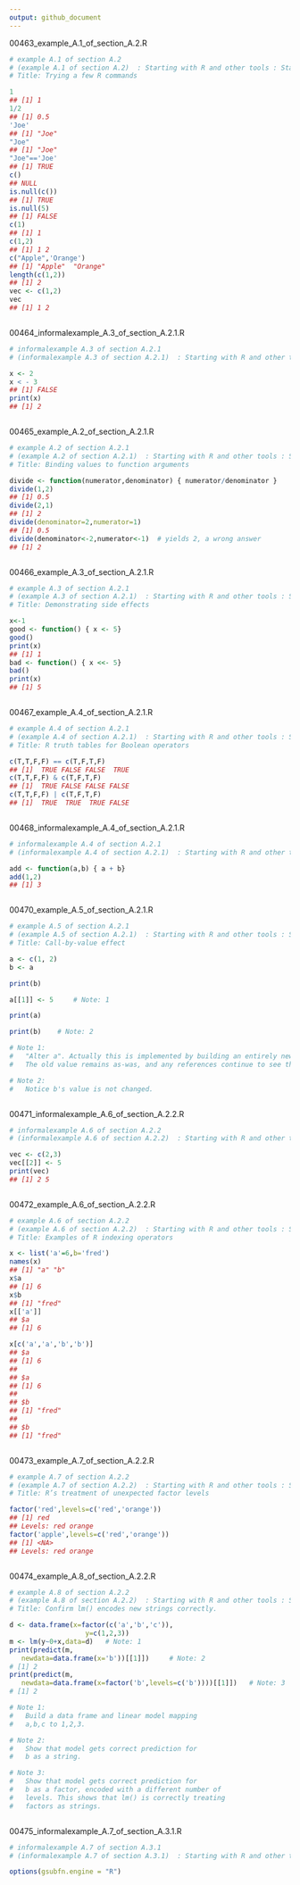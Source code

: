 ```yaml
---
output: github_document
---
```




00463_example_A.1_of_section_A.2.R


```r
# example A.1 of section A.2 
# (example A.1 of section A.2)  : Starting with R and other tools : Starting with R 
# Title: Trying a few R commands 

1
## [1] 1
1/2
## [1] 0.5
'Joe'
## [1] "Joe"
"Joe"
## [1] "Joe"
"Joe"=='Joe'
## [1] TRUE
c()
## NULL
is.null(c())
## [1] TRUE
is.null(5)
## [1] FALSE
c(1)
## [1] 1
c(1,2)
## [1] 1 2
c("Apple",'Orange')
## [1] "Apple"  "Orange"
length(c(1,2))
## [1] 2
vec <- c(1,2)
vec
## [1] 1 2



```




00464_informalexample_A.3_of_section_A.2.1.R


```r
# informalexample A.3 of section A.2.1 
# (informalexample A.3 of section A.2.1)  : Starting with R and other tools : Starting with R : Primary features of R 

x <- 2
x < - 3
## [1] FALSE
print(x)
## [1] 2



```




00465_example_A.2_of_section_A.2.1.R


```r
# example A.2 of section A.2.1 
# (example A.2 of section A.2.1)  : Starting with R and other tools : Starting with R : Primary features of R 
# Title: Binding values to function arguments 

divide <- function(numerator,denominator) { numerator/denominator }
divide(1,2)
## [1] 0.5
divide(2,1)
## [1] 2
divide(denominator=2,numerator=1)
## [1] 0.5
divide(denominator<-2,numerator<-1)  # yields 2, a wrong answer
## [1] 2



```




00466_example_A.3_of_section_A.2.1.R


```r
# example A.3 of section A.2.1 
# (example A.3 of section A.2.1)  : Starting with R and other tools : Starting with R : Primary features of R 
# Title: Demonstrating side effects 

x<-1
good <- function() { x <- 5}
good()
print(x)
## [1] 1
bad <- function() { x <<- 5}
bad()
print(x)
## [1] 5



```




00467_example_A.4_of_section_A.2.1.R


```r
# example A.4 of section A.2.1 
# (example A.4 of section A.2.1)  : Starting with R and other tools : Starting with R : Primary features of R 
# Title: R truth tables for Boolean operators 

c(T,T,F,F) == c(T,F,T,F)
## [1]  TRUE FALSE FALSE  TRUE
c(T,T,F,F) & c(T,F,T,F)
## [1]  TRUE FALSE FALSE FALSE
c(T,T,F,F) | c(T,F,T,F)
## [1]  TRUE  TRUE  TRUE FALSE



```




00468_informalexample_A.4_of_section_A.2.1.R


```r
# informalexample A.4 of section A.2.1 
# (informalexample A.4 of section A.2.1)  : Starting with R and other tools : Starting with R : Primary features of R 

add <- function(a,b) { a + b}
add(1,2)
## [1] 3



```




00470_example_A.5_of_section_A.2.1.R


```r
# example A.5 of section A.2.1 
# (example A.5 of section A.2.1)  : Starting with R and other tools : Starting with R : Primary features of R 
# Title: Call-by-value effect 

a <- c(1, 2)
b <- a

print(b)

a[[1]] <- 5 	# Note: 1 

print(a)

print(b) 	# Note: 2

# Note 1: 
#   "Alter a". Actually this is implemented by building an entirely new vector and re-assining a to refer to this new vector. 
#   The old value remains as-was, and any references continue to see the old unaltered value. 

# Note 2: 
#   Notice b's value is not changed. 



```




00471_informalexample_A.6_of_section_A.2.2.R


```r
# informalexample A.6 of section A.2.2 
# (informalexample A.6 of section A.2.2)  : Starting with R and other tools : Starting with R : Primary R data types 

vec <- c(2,3)
vec[[2]] <- 5
print(vec)
## [1] 2 5



```




00472_example_A.6_of_section_A.2.2.R


```r
# example A.6 of section A.2.2 
# (example A.6 of section A.2.2)  : Starting with R and other tools : Starting with R : Primary R data types 
# Title: Examples of R indexing operators 

x <- list('a'=6,b='fred')
names(x)
## [1] "a" "b"
x$a
## [1] 6
x$b
## [1] "fred"
x[['a']]
## $a
## [1] 6

x[c('a','a','b','b')]
## $a
## [1] 6
##
## $a
## [1] 6
##
## $b
## [1] "fred"
##
## $b
## [1] "fred"



```




00473_example_A.7_of_section_A.2.2.R


```r
# example A.7 of section A.2.2 
# (example A.7 of section A.2.2)  : Starting with R and other tools : Starting with R : Primary R data types 
# Title: R’s treatment of unexpected factor levels 

factor('red',levels=c('red','orange'))
## [1] red
## Levels: red orange
factor('apple',levels=c('red','orange'))
## [1] <NA>
## Levels: red orange



```




00474_example_A.8_of_section_A.2.2.R


```r
# example A.8 of section A.2.2 
# (example A.8 of section A.2.2)  : Starting with R and other tools : Starting with R : Primary R data types 
# Title: Confirm lm() encodes new strings correctly. 

d <- data.frame(x=factor(c('a','b','c')),
                   y=c(1,2,3))
m <- lm(y~0+x,data=d) 	# Note: 1 
print(predict(m,
   newdata=data.frame(x='b'))[[1]]) 	# Note: 2 
# [1] 2
print(predict(m,
   newdata=data.frame(x=factor('b',levels=c('b'))))[[1]]) 	# Note: 3 
# [1] 2

# Note 1: 
#   Build a data frame and linear model mapping 
#   a,b,c to 1,2,3. 

# Note 2: 
#   Show that model gets correct prediction for 
#   b as a string. 

# Note 3: 
#   Show that model gets correct prediction for 
#   b as a factor, encoded with a different number of 
#   levels. This shows that lm() is correctly treating 
#   factors as strings. 



```




00475_informalexample_A.7_of_section_A.3.1.R


```r
# informalexample A.7 of section A.3.1 
# (informalexample A.7 of section A.3.1)  : Starting with R and other tools : Using databases with R : TODO: new db section 

options(gsubfn.engine = "R")



```


